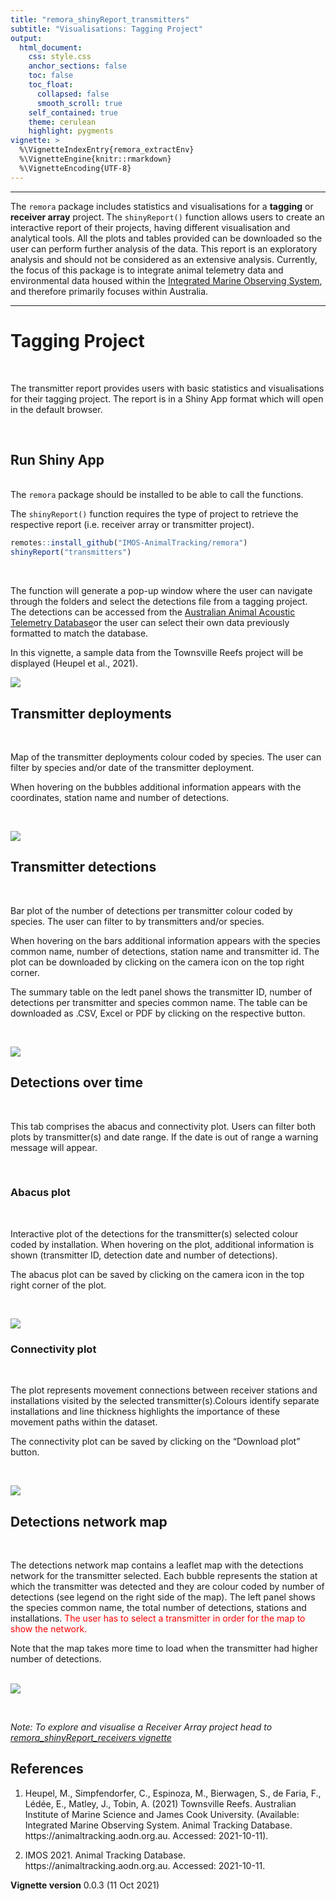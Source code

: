 ```yaml
---
title: "remora_shinyReport_transmitters"
subtitle: "Visualisations: Tagging Project"
output:
  html_document:
    css: style.css
    anchor_sections: false
    toc: false
    toc_float: 
      collapsed: false
      smooth_scroll: true
    self_contained: true
    theme: cerulean
    highlight: pygments
vignette: >
  %\VignetteIndexEntry{remora_extractEnv}
  %\VignetteEngine{knitr::rmarkdown}
  %\VignetteEncoding{UTF-8}
---
```

--------------------------------------

The `remora` package includes statistics and visualisations for a **tagging** or **receiver array** project. The `shinyReport()` function allows users to create an interactive report of their projects, having different visualisation and analytical tools. All the plots and tables provided can be downloaded so the user can perform further analysis of the data. This report is an exploratory analysis and should not be considered as an extensive analysis. Currently, the focus of this package is to integrate animal telemetry data and environmental data housed within the [Integrated Marine Observing System](https://imos.org.au), and therefore primarily focuses within Australia. 
<br>

---------------------------------------

# Tagging Project



<br>

The transmitter report provides users with basic statistics and visualisations for their tagging project. The report is in a Shiny App format which will open in the default browser. 

<br>



## Run Shiny App
<br>
The `remora` package should be installed to be able to call the functions. 

The `shinyReport()` function requires the type of project to retrieve the respective report (i.e. receiver array or transmitter project).

```r
remotes::install_github("IMOS-AnimalTracking/remora")
shinyReport("transmitters")
```
<br>

The function will generate a pop-up window where the user can navigate through the folders and select the detections file from a tagging project. The detections can be accessed from the [Australian Animal Acoustic Telemetry Database](https://animaltracking.aodn.org.au/projects)or the user can select their own data previously formatted to match the database.

In this vignette, a sample data from the Townsville Reefs project will be displayed (Heupel et al., 2021).

![](images/transmitter_report/select-detections.png)




## Transmitter deployments

<br>

Map of the transmitter deployments colour coded by species. The user can filter by species and/or date of the transmitter deployment.

When hovering on the bubbles additional information appears with the coordinates, station name and number of detections. 



<br>

![](images/transmitter_report/transmitter_deployments.png)






## Transmitter detections

<br>

Bar plot of the number of detections per transmitter colour coded by species. The user can filter to by transmitters and/or species.

When hovering on the bars additional information appears with the species common name, number of detections, station name and transmitter id. The plot can be downloaded by clicking on the camera icon on the top right corner.

The summary table on the ledt panel shows the transmitter ID, number of detections per transmitter and species common name. The table can be downloaded as .CSV, Excel or PDF by clicking on the respective button. 


<br>



![](images/transmitter_report/transmitter_detections.png)

## Detections over time

<br>

This tab comprises the abacus and connectivity plot. Users can filter both plots by transmitter(s) and date range. If the date is out of range a warning message will appear.

<br>

### Abacus plot

<br>

Interactive plot of the detections for the transmitter(s) selected colour coded by installation. When hovering on the plot, additional information is shown (transmitter ID, detection date and number of detections).

The abacus plot can be saved by clicking on the camera icon in the top right corner of the plot. 

<br>

![](images/transmitter_report/abacus_plot.png)

### Connectivity plot

<br>

The plot represents movement connections between receiver stations and installations visited by the selected transmitter(s).Colours identify separate installations and line thickness highlights the importance of these movement paths within the dataset.

The connectivity plot can be saved by clicking on the "Download plot" button.

<br>

![](images/transmitter_report/connectivity_plot.png)


## Detections network map 
<br>

The detections network map contains a leaflet map with the detections network for the transmitter selected. Each bubble represents the station at which the transmitter was detected and they are colour coded by number of detections (see legend on the right side of the map). The left panel shows the species common name, the total number of detections, stations and installations. <span style="color: red;">The user has to select a transmitter in order for the map to show the network.</span> 

Note that the map takes more time to load when the transmitter had higher number of detections.

<br>
![](images/transmitter_report/detections_network_map.png)



<br>

*Note: To explore and visualise a Receiver Array project head to [remora_shinyReport_receivers vignette](remora_shinyReport_receivers.html)*

## References

1. Heupel, M., Simpfendorfer, C., Espinoza, M., Bierwagen, S., de Faria, F., Lédée, E., Matley, J., Tobin, A. (2021) Townsville Reefs. Australian Institute of Marine Science and James Cook University. (Available: Integrated Marine Observing System. Animal Tracking Database. https://animaltracking.aodn.org.au. Accessed: 2021-10-11).

2. IMOS 2021. Animal Tracking Database. https://animaltracking.aodn.org.au. Accessed: 2021-10-11.

**Vignette version**
0.0.3 (11 Oct 2021)


<div class="tocify-extend-page" data-unique="tocify-extend-page" style="height: 0;"></div>


